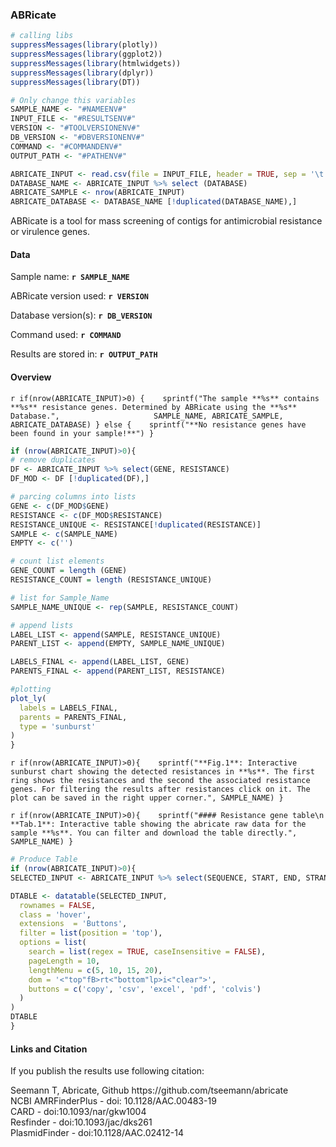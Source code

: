 <!-- Report template, please replace {TOOL}  -->
### ABRicate
 
```r
# calling libs
suppressMessages(library(plotly))
suppressMessages(library(ggplot2))
suppressMessages(library(htmlwidgets))
suppressMessages(library(dplyr))
suppressMessages(library(DT))

# Only change this variables
SAMPLE_NAME <- "#NAMEENV#"
INPUT_FILE <- "#RESULTSENV#"
VERSION <- "#TOOLVERSIONENV#"
DB_VERSION <- "#DBVERSIONENV#"
COMMAND <- "#COMMANDENV#"
OUTPUT_PATH <- "#PATHENV#"

ABRICATE_INPUT <- read.csv(file = INPUT_FILE, header = TRUE, sep = '\t', check.names=FALSE)
DATABASE_NAME <- ABRICATE_INPUT %>% select (DATABASE)
ABRICATE_SAMPLE <- nrow(ABRICATE_INPUT)
ABRICATE_DATABASE <- DATABASE_NAME [!duplicated(DATABASE_NAME),]
```
ABRicate is a tool for mass screening of contigs for antimicrobial resistance or virulence genes.  

#### Data

Sample name: **`r SAMPLE_NAME`**  

ABRicate version used: **`r VERSION`**  

Database version(s): **`r DB_VERSION`**

Command used: **`r COMMAND`**

Results are stored in: **`r OUTPUT_PATH`**  

#### Overview
`r if(nrow(ABRICATE_INPUT)>0) { 
  sprintf("The sample **%s** contains **%s** resistance genes. Determined by ABRicate using the **%s** Database.",
                    SAMPLE_NAME, ABRICATE_SAMPLE, ABRICATE_DATABASE)
} else { 
  sprintf("**No resistance genes have been found in your sample!**")
}`

```r

if (nrow(ABRICATE_INPUT)>0){
# remove duplicates
DF <- ABRICATE_INPUT %>% select(GENE, RESISTANCE)
DF_MOD <- DF [!duplicated(DF),]

# parcing columns into lists
GENE <- c(DF_MOD$GENE)
RESISTANCE <- c(DF_MOD$RESISTANCE)
RESISTANCE_UNIQUE <- RESISTANCE[!duplicated(RESISTANCE)]
SAMPLE <- c(SAMPLE_NAME)
EMPTY <- c('')

# count list elements
GENE_COUNT = length (GENE)
RESISTANCE_COUNT = length (RESISTANCE_UNIQUE)

# list for Sample_Name
SAMPLE_NAME_UNIQUE <- rep(SAMPLE, RESISTANCE_COUNT)

# append lists
LABEL_LIST <- append(SAMPLE, RESISTANCE_UNIQUE)
PARENT_LIST <- append(EMPTY, SAMPLE_NAME_UNIQUE)

LABELS_FINAL <- append(LABEL_LIST, GENE)
PARENTS_FINAL <- append(PARENT_LIST, RESISTANCE)

#plotting
plot_ly(
  labels = LABELS_FINAL,
  parents = PARENTS_FINAL,
  type = 'sunburst'
)
}
```
`r if(nrow(ABRICATE_INPUT)>0){ 
  sprintf("**Fig.1**: Interactive sunburst chart showing the detected resistances in **%s**. The first ring shows the resistances and the second the associated resistance genes.
For filtering the results after resistances click on it. The plot can be saved in the right upper corner.",
SAMPLE_NAME)
}`

`r if(nrow(ABRICATE_INPUT)>0){ 
  sprintf("#### Resistance gene table\n
  **Tab.1**: Interactive table showing the abricate raw data for the sample **%s**. You can filter and download the table directly.", 
  SAMPLE_NAME)
}`

```r
# Produce Table
if (nrow(ABRICATE_INPUT)>0){
SELECTED_INPUT <- ABRICATE_INPUT %>% select(SEQUENCE, START, END, STRAND, GENE, ACCESSION, PRODUCT, RESISTANCE)

DTABLE <- datatable(SELECTED_INPUT, 
  rownames = FALSE, 
  class = 'hover', 
  extensions  = 'Buttons', 
  filter = list(position = 'top'),
  options = list(
    search = list(regex = TRUE, caseInsensitive = FALSE),
    pageLength = 10,
    lengthMenu = c(5, 10, 15, 20),
    dom = '<"top"fB>rt<"bottom"lp>i<"clear">', 
    buttons = c('copy', 'csv', 'excel', 'pdf', 'colvis')
  )
)
DTABLE 
}
```

#### Links and Citation
If you publish the results use following citation:

Seemann T, Abricate, Github https://github.com/tseemann/abricate  
NCBI AMRFinderPlus - doi: 10.1128/AAC.00483-19  
CARD - doi:10.1093/nar/gkw1004  
Resfinder - doi:10.1093/jac/dks261  
PlasmidFinder - doi:10.1128/AAC.02412-14  
